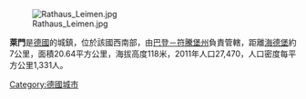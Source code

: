 [[Image:Rathaus_Leimen.jpg|right]]

'''萊門'''是[[德國|德國]]的城鎮，位於該國西南部，由[[巴登－符騰堡州|巴登－符騰堡州]]負責管轄，距離[[海德堡|海德堡]]約7公里，面積20.64平方公里，海拔高度118米，2011年人口27,470，人口密度每平方公里1,331人。

{{Authority control}}
{{Germany-geo-stub}}
[[Category:德國城市|Category:德國城市]]